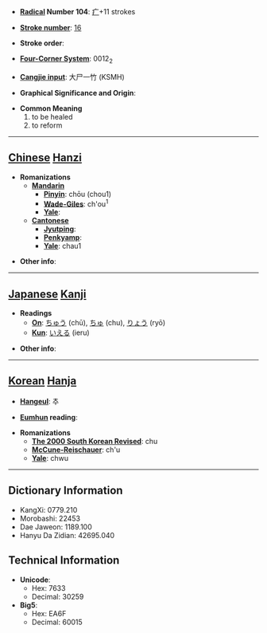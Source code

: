 * '''[[Wiktionary:Chinese radical index| Radical]] Number 104''': [[Wiktionary:Chinese radical index 疒|疒]]+11 strokes

* '''[[Wiktionary:Chinese total strokes index|Stroke number]]''': [[Wiktionary:Chinese total strokes index 16|16]]

* '''Stroke order''': 

* '''[[Wiktionary:Chinese four corner index|Four-Corner System]]''': 0012<sub>2</sub>

* '''[[Wiktionary:Chinese Cangjie index|Cangjie input]]''': 大尸一竹 (KSMH)

* '''Graphical Significance and Origin''': 

* '''Common Meaning'''
*#to be healed
*# to reform


----

== [[Chinese]] [[Hanzi]] ==

* '''Romanizations'''
** '''[[Mandarin]]'''
*** '''[[Pinyin]]''': chōu (chou1)
*** '''[[Wade-Giles]]''': ch'ou<sup>1</sup>
*** '''[[Yale]]''': 
** '''[[Cantonese]]'''
*** '''[[Jyutping]]''':
*** '''[[Penkyamp]]''': 
*** '''[[Yale]]''': chau1

* '''Other info''': 

----

== [[Japanese]] [[Kanji]] ==

* '''Readings'''
** '''[[On]]''': [[ちゅう]] (chū), [[ちゅ]] (chu), [[りょう]] (ryō)
** '''[[Kun]]''': [[いえる]] (ieru)

* '''Other info''':  

----

== [[Korean]] [[Hanja]] ==

* '''[[Hangeul]]''': 추

* '''[[Eumhun]] reading''': 

* '''Romanizations'''
** '''[[The 2000 South Korean Revised Romanization|The 2000 South Korean Revised]]''': chu
** '''[[McCune-Reischauer]]''': ch'u
** '''[[Yale]]''': chwu

----

== Dictionary Information ==

* KangXi: 0779.210
* Morobashi: 22453
* Dae Jaweon: 1189.100
* Hanyu Da Zidian: 42695.040

== Technical Information ==

* '''Unicode''':
** Hex: 7633
** Decimal: 30259
* '''Big5''':
** Hex: EA6F
** Decimal: 60015